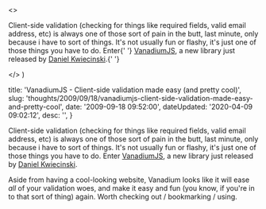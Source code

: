 

  <>
    <p>
      Client-side validation (checking for things like required fields, valid
      email address, etc) is always one of those sort of pain in the butt, last
      minute, only because i have to sort of things. It's not usually fun or
      flashy, it's just one of those things you have to do. Enter{' '}
      <a href="http&#58;//vanadiumjs.com/">VanadiumJS</a>, a new library just
      released by <a href="http&#58;//lambder.com/">Daniel Kwiecinski</a>.{' '}
    </p>
  </>
)


  title: 'VanadiumJS - Client-side validation made easy (and pretty cool)',
  slug:
    'thoughts/2009/09/18/vanadiumjs-client-side-validation-made-easy-and-pretty-cool',
  date: '2009-09-18 09:52:00',
  dateUpdated: '2020-04-09 09:02:12',
  desc: '',
}

Client-side validation (checking for things like required fields, valid email address, etc) is always one of those sort of pain in the butt, last minute, only because i have to sort of things. It's not usually fun or flashy, it's just one of those things you have to do. Enter [VanadiumJS](http://vanadiumjs.com/), a new library just released by [Daniel Kwiecinski](http://lambder.com/).

Aside from having a cool-looking website, Vanadium looks like it will ease _all_ of your validation woes, and make it easy and fun (you know, if you're in to that sort of thing) again. Worth checking out / bookmarking / using.
